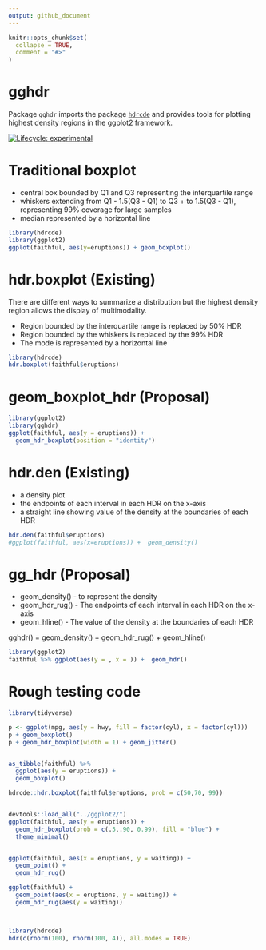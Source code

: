 ```yaml
---
output: github_document
---
```


<!-- README.md is generated from README.Rmd. Please edit that file -->

```r
knitr::opts_chunk$set(
  collapse = TRUE,
  comment = "#>"
)
```

# gghdr
 
Package `gghdr` imports the package [`hdrcde`](https://pkg.robjhyndman.com/hdrcde/) and provides tools for plotting highest density regions in the ggplot2 framework.

<!-- badges: start -->
[![Lifecycle: experimental](https://img.shields.io/badge/lifecycle-experimental-orange.svg)](https://www.tidyverse.org/lifecycle/#experimental)
<!-- badges: end -->

# Traditional boxplot

- central box bounded by Q1 and Q3 representing the interquartile range
- whiskers extending from Q1 - 1.5(Q3 - Q1)  to Q3 + to 1.5(Q3 - Q1), representing 99% coverage for large samples
- median represented by a horizontal line

```r
library(hdrcde)
library(ggplot2)
ggplot(faithful, aes(y=eruptions)) + geom_boxplot()
```

# hdr.boxplot (Existing)

There are different ways to summarize a distribution but the highest density region allows the display of multimodality.

- Region bounded by the interquartile range is replaced by 50% HDR
- Region bounded by the whiskers is replaced by the 99% HDR
- The mode is represented by a horizontal line

 <!-- In both HDR and box plots, the interquartile range or 50% HDR will have a coverage probability of 50%. -->


```r
library(hdrcde)
hdr.boxplot(faithful$eruptions)
```

<!-- # ```{r hdrcde-boxplot_more, echo=TRUE, eval = FALSE} -->
<!-- # hdr.boxplot(x, prob = c(99, 50), h = hdrbw(BoxCox(x, lambda), -->
<!-- #   mean(prob)), lambda = 1, boxlabels = "", col = gray((9:1)/10), -->
<!-- #   main = "", xlab = "", ylab = "", pch = 1, border = 1, -->
<!-- #   outline = TRUE, space = 0.25, ...) -->
<!-- # ``` -->

# geom_boxplot_hdr (Proposal)

```r
library(ggplot2)
library(gghdr)
ggplot(faithful, aes(y = eruptions)) +  
  geom_hdr_boxplot(position = "identity")
```

# hdr.den (Existing)

- a density plot
- the endpoints of each interval in each HDR on the x-axis
- a straight line showing value of the density at the boundaries of each HDR

```r
hdr.den(faithful$eruptions)
#ggplot(faithful, aes(x=eruptions)) +  geom_density()
```

# gg_hdr (Proposal)

- geom_density() - to represent the density
- geom_hdr_rug() - The endpoints of each interval in each HDR on the x-axis
- geom_hline() - The value of the density at the boundaries of each HDR

gghdr() =  geom_density() + geom_hdr_rug() + geom_hline()

```r
library(ggplot2)
faithful %>% ggplot(aes(y = , x = )) +  geom_hdr()
```




# Rough testing code

```r
library(tidyverse)

p <- ggplot(mpg, aes(y = hwy, fill = factor(cyl), x = factor(cyl)))
p + geom_boxplot()
p + geom_hdr_boxplot(width = 1) + geom_jitter()


as_tibble(faithful) %>% 
  ggplot(aes(y = eruptions)) + 
  geom_boxplot()

hdrcde::hdr.boxplot(faithful$eruptions, prob = c(50,70, 99))


devtools::load_all("../ggplot2/")
ggplot(faithful, aes(y = eruptions)) + 
  geom_hdr_boxplot(prob = c(.5,.90, 0.99), fill = "blue") + 
  theme_minimal()


ggplot(faithful, aes(x = eruptions, y = waiting)) + 
  geom_point() + 
  geom_hdr_rug()

ggplot(faithful) +
  geom_point(aes(x = eruptions, y = waiting)) + 
  geom_hdr_rug(aes(y = waiting))



library(hdrcde)
hdr(c(rnorm(100), rnorm(100, 4)), all.modes = TRUE)

```

